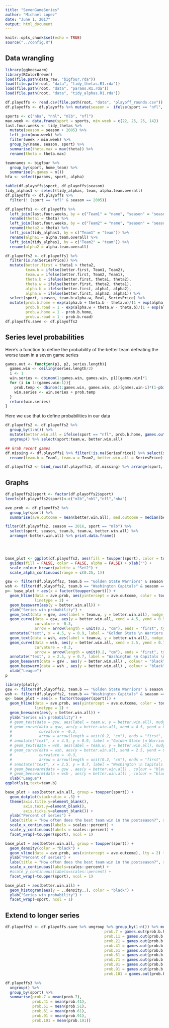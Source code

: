 ```yaml
---
title: "SevenGameSeries"
author: "Michael Lopez"
date: "June 1, 2017"
output: html_document
---
```


```r
knitr::opts_chunk$set(echo = TRUE)
source("../config.R")
```

## Data wrangling

```r
library(ggbeeswarm)
library(RColorBrewer)
load(file.path(data_raw, "bigfour.rda"))
load(file.path(root, "data", "tidy_thetas.R1.rda"))
load(file.path(root, "data", "params.R1.rda"))
load(file.path(root, "data", "tidy_alphas.R1.rda"))

df.playoffs <- read.csv(file.path(root, "data", "playoff_rounds.csv"))
df.playoffs <- df.playoffs %>% mutate(season =  ifelse(sport == "nfl", season - 1, season))

sports <- c("nba", "nhl", "mlb", "nfl")
max.week <- data.frame(sport = sports, min.week = c(22, 25, 25, 14))
last.four.weeks <- tidy_thetas %>%
  mutate(season = season + 2005) %>% 
  left_join(max.week) %>% 
  filter(week > min.week) %>% 
  group_by(name, season, sport) %>% 
  summarise(theta.max = max(theta)) %>% 
  rename(theta = theta.max)

teamnames <- bigfour %>% 
  group_by(sport, home_team) %>% 
  summarise(n.games = n())
hfa <- select(params, sport, alpha)

table(df.playoffs$sport, df.playoffs$season)
tidy_alphas1 <- select(tidy_alphas, team, alpha.team.overall)
df.playoffs <- df.playoffs %>% 
  filter(! (sport == "nfl" & season == 2005))

df.playoffs1 <- df.playoffs %>% 
  left_join(last.four.weeks, by = c("Team1" = "name", "season" = "season", "sport" = "sport")) %>%
  rename(theta1 = theta) %>% 
  left_join(last.four.weeks, by = c("Team2" = "name", "season" = "season", "sport" = "sport")) %>% 
  rename(theta2 = theta) %>% 
  left_join(tidy_alphas1, by = c("Team1" = "team")) %>%
  rename(alpha1 = alpha.team.overall) %>% 
  left_join(tidy_alphas1, by = c("Team2" = "team")) %>%
  rename(alpha2 = alpha.team.overall)

df.playoffs2 <- df.playoffs1 %>% 
  filter(is.na(SeriesPrice)) %>% 
  mutate(better.first = theta1 > theta2, 
         team.b = ifelse(better.first, Team1, Team2), 
         team.w = ifelse(better.first, Team2, Team1), 
         theta.b = ifelse(better.first, theta1, theta2), 
         theta.w = ifelse(better.first, theta2, theta1), 
         alpha.b = ifelse(better.first, alpha1, alpha2), 
         alpha.w = ifelse(better.first, alpha2, alpha1)) %>%
  select(sport, season, team.b:alpha.w, Real, SeriesPrice) %>%
  mutate(prob.b.home = exp(alpha.b + theta.b - theta.w)/(1 + exp(alpha.b + theta.b - theta.w)), 
         prob.b.road = 1 - exp(alpha.w + theta.w - theta.b)/(1 + exp(alpha.w + theta.w - theta.b)), 
         prob.w.home = 1 - prob.b.home, 
         prob.w.road = 1 - prob.b.road)
df.playoffs.save <- df.playoffs2
```




## Series level probabilities

Here's a function to define the probability of the better team defeating the worse team in a seven game series

```r
games.out <- function(p1, p2, series.length){
  games.win <- ceiling(series.length/2)
  i <- 1
  win.series <- dbinom(1:games.win, games.win, p1)[games.win]*1
  for (i in 1:(games.win-1)){
    prob.temp <- dbinom(1:games.win, games.win, p1)[games.win-i]*(1-pbinom((i-1), (games.win-1), p2)) 
    win.series <- win.series + prob.temp
  }
  return(win.series)
}
```


Here we use that to define probabilities in our data

```r
df.playoffs2 <- df.playoffs2 %>% 
  group_by(1:n()) %>% 
  mutate(better.win.all = ifelse(sport == "nfl", prob.b.home, games.out(prob.b.home, prob.b.road, 7))) %>% 
  ungroup() %>% select(sport:team.w, better.win.all)

## Grab recent games
df.missing <- df.playoffs1 %>% filter(!is.na(SeriesPrice)) %>% select(sport, season, Team1, Team2, SeriesPrice) %>% 
  rename(team.b = Team1, team.w = Team2, better.win.all = SeriesPrice)

df.playoffs2 <- bind_rows(df.playoffs2, df.missing) %>% arrange(sport, -season)

```


## Graphs

```r

df.playoffs2$sport <- factor(df.playoffs2$sport)
levels(df.playoffs2$sport)<-c("mlb","nhl","nfl","nba")

ave.prob <- df.playoffs2 %>% 
  group_by(sport) %>% 
  summarise(ave.outcome = mean(better.win.all), med.outcome = median(better.win.all))

filter(df.playoffs2, season == 2016, sport == "mlb") %>% 
  select(sport, season, team.b, team.w, better.win.all) %>% 
  arrange(-better.win.all) %>% print.data.frame()


 

base_plot <- ggplot(df.playoffs2, aes(fill = toupper(sport), color = toupper(sport))) + 
  guides(fill = FALSE, color = FALSE, alpha = FALSE) + xlab("") + 
  scale_colour_brewer(palette = "Set2") +
  scale_alpha_continuous(range = c(0.25, 1))

```

```r
gsw <- filter(df.playoffs2, team.b == "Golden State Warriors" & season == 2017)
wsh <- filter(df.playoffs2, team.b == "Washington Capitals" & season == 2017)
p<- base_plot + aes(x = factor(toupper(sport))) + 
  geom_hline(data = ave.prob, aes(yintercept = ave.outcome, color = toupper(sport)), 
             linetype = 2) + 
  geom_beeswarm(aes(y = better.win.all)) +
  ylab("Series win probability") + 
  geom_text(data = gsw, aes(label = team.w, y = better.win.all), nudge_x = -0.2, colour = "black") + 
  geom_curve(data = gsw, aes(y = better.win.all, xend = 4.5, yend = 0.9), 
             curvature = -0.3, 
             arrow = arrow(length = unit(0.2, "cm"), ends = "first", type = "closed")) + 
  annotate("text", x = 4.5, y = 0.9, label = "Golden State \n Warriors \n 2017") + 
  geom_text(data = wsh, aes(label = team.w, y = better.win.all), nudge_x = -0.2 , colour = "black") + 
  geom_curve(data = wsh, aes(y = better.win.all, xend = 2.5, yend = 0.7), 
             curvature = -0.3, 
             arrow = arrow(length = unit(0.2, "cm"), ends = "first", type = "closed")) +
  annotate("text", x = 2.5, y = 0.7, label = "Washington \n Capitals \n 2017") + 
  geom_beeswarm(data = gsw , aes(y = better.win.all) , colour = "black" , cex = 2) +
  geom_beeswarm(data = wsh , aes(y = better.win.all) , colour = "black" , cex = 2) + 
  xlab("League")
p

```

```r
library(plotly)
gsw <- filter(df.playoffs2, team.b == "Golden State Warriors" & season == 2017)
wsh <- filter(df.playoffs2, team.b == "Washington Capitals" & season == 2017)
q<- base_plot + aes(x = factor(toupper(sport))) + 
  geom_hline(data = ave.prob, aes(yintercept = ave.outcome, color = toupper(sport)), 
             linetype = 2) + 
  geom_beeswarm(aes(y = better.win.all)) +
  ylab("Series win probability") + 
  # geom_text(data = gsw, aes(label = team.w, y = better.win.all), nudge_x = -0.2, colour = "black") + 
  # geom_curve(data = gsw, aes(y = better.win.all, xend = 4.5, yend = 0.9), 
  #            curvature = -0.3, 
  #            arrow = arrow(length = unit(0.2, "cm"), ends = "first", type = "closed")) + 
  # annotate("text", x = 4.5, y = 0.9, label = "Golden State \n Warriors \n 2017") + 
  # geom_text(data = wsh, aes(label = team.w, y = better.win.all), nudge_x = -0.2 , colour = "black") + 
  # geom_curve(data = wsh, aes(y = better.win.all, xend = 2.5, yend = 0.7), 
  #            curvature = -0.3, 
  #            arrow = arrow(length = unit(0.2, "cm"), ends = "first", type = "closed")) +
  # annotate("text", x = 2.5, y = 0.7, label = "Washington \n Capitals \n 2017") + 
  # geom_beeswarm(data = gsw , aes(y = better.win.all) , colour = "black" , cex = 2) +
  # geom_beeswarm(data = wsh , aes(y = better.win.all) , colour = "black" , cex = 2) + 
  xlab("League")
ggplotly(q,text=team.b)
```



```r
base_plot + aes(better.win.all, group = toupper(sport)) + 
  geom_dotplot(stackratio = .5) + 
  theme(axis.title.y=element_blank(),
        axis.text.y=element_blank(),
        axis.ticks.y=element_blank()) + 
  ylab("Percent of series") + 
  labs(title = "How often does the best team win in the postseason?", subtitle = "7 game series between all playoff teams, 2005-2016") +
  scale_x_continuous(labels = scales::percent) + 
  scale_y_continuous(labels = scales::percent) + 
  facet_wrap(~toupper(sport), ncol = 1)
```

```r
base_plot + aes(better.win.all, group = toupper(sport)) + 
  geom_density(color = "black") + 
  geom_vline(data = ave.prob, aes(xintercept = ave.outcome), lty = 2) + 
  ylab("Percent of series") + 
  labs(title = "How often does the best team win in the postseason?", subtitle = "All playoff teams, 2005-2016 in 1 (NFL) or 7 game series") + 
  scale_x_continuous(labels=scales::percent) + 
  #scale_y_continuous(labels=scales::percent) + 
  facet_wrap(~toupper(sport), ncol = 1)
```

```r
base_plot + aes(better.win.all) + 
  geom_histogram(aes(y = ..density..), color = "black") + 
  ylab("Series win probability") + 
  facet_wrap(~sport, ncol = 1)
```



## Extend to longer series

```r
df.playoffs3 <- df.playoffs.save %>% ungroup %>% group_by(1:n()) %>% mutate(prob.3 = games.out(prob.b.home, prob.b.road, 3), 
                                            prob.7 = games.out(prob.b.home, prob.b.road, 7), 
                                            prob.11 = games.out(prob.b.home, prob.b.road, 11),
                                            prob.21 = games.out(prob.b.home, prob.b.road, 21), 
                                            prob.41 = games.out(prob.b.home, prob.b.road, 41),
                                            prob.51 = games.out(prob.b.home, prob.b.road, 51), 
                                            prob.61 = games.out(prob.b.home, prob.b.road, 61), 
                                            prob.71 = games.out(prob.b.home, prob.b.road, 71),
                                            prob.81 = games.out(prob.b.home, prob.b.road, 81), 
                                            prob.91 = games.out(prob.b.home, prob.b.road, 91),
                                            prob.101 = games.out(prob.b.home, prob.b.road, 101))

df.playoffs3 %>% 
  ungroup() %>% 
  group_by(sport) %>% 
  summarise(prob.7 = mean(prob.7), 
            prob.41 = mean(prob.41),
            prob.51 = mean(prob.51), 
            prob.61 = mean(prob.61), 
            prob.91 = mean(prob.91), 
            prob.101 = mean(prob.101))
```
